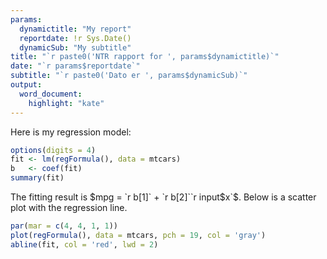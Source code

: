 ```yaml
---
params:
  dynamictitle: "My report"
  reportdate: !r Sys.Date()
  dynamicSub: "My subtitle"
title: "`r paste0('NTR rapport for ', params$dynamictitle)`"
date: "`r params$reportdate`"
subtitle: "`r paste0('Dato er ', params$dynamicSub)`"
output:
  word_document:
    highlight: "kate"
---
```


Here is my regression model:

```r
options(digits = 4)
fit <- lm(regFormula(), data = mtcars)
b   <- coef(fit)
summary(fit)
```

The fitting result is $mpg = `r b[1]` + `r b[2]``r input$x`$.
Below is a scatter plot with the regression line.

```r
par(mar = c(4, 4, 1, 1))
plot(regFormula(), data = mtcars, pch = 19, col = 'gray')
abline(fit, col = 'red', lwd = 2)
```


